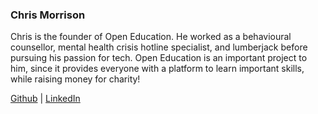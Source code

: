 ### Chris Morrison

Chris is the founder of Open Education. He worked as a behavioural counsellor, mental health crisis hotline specialist, and lumberjack before pursuing his passion for tech. Open Education is an important project to him, since it provides everyone with a platform to learn important skills, while raising money for charity!

[Github](https://github.com/chrisnmorrison) | [LinkedIn](https://www.linkedin.com/in/chris-morrison-180072/)
